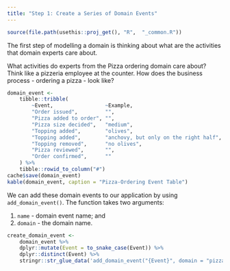 ---
title: "Step 1: Create a Series of Domain Events"
---

```{r, include = FALSE}
source(file.path(usethis::proj_get(), "R",  "_common.R"))
```

The first step of modelling a domain is thinking about what are the activities
that domain experts care about.

What activities do experts from the Pizza ordering domain care about? Think like
a pizzeria employee at the counter. How does the business process - ordering a
pizza - look like?


```{r domain-event-table}
domain_event <- 
    tibble::tribble(
        ~Event,                 ~Example,
        "Order issued",         "",
        "Pizza added to order", "",
        "Pizza size decided",   "medium",
        "Topping added",        "olives",
        "Topping added",        "anchovy, but only on the right half",
        "Topping removed",      "no olives",
        "Pizza reviewed",       "",
        "Order confirmed",      ""
    ) %>% 
    tibble::rowid_to_column("#")
cache$save(domain_event)
kable(domain_event, caption = "Pizza-Ordering Event Table")
```

We can add these domain events to our application by using `add_domain_event()`.
The function takes two arguments:

(1) `name` - domain event name; and 
(2) `domain` - the domain name.

```{r domain-event-code}
create_domain_event <- 
    domain_event %>% 
    dplyr::mutate(Event = to_snake_case(Event)) %>% 
    dplyr::distinct(Event) %>% 
    stringr::str_glue_data('add_domain_event("{Event}", domain = "pizza_ordering")')
```

```{r code=read_snippet("pizza-domain-events"), eval=FALSE, echo=TRUE}
```
